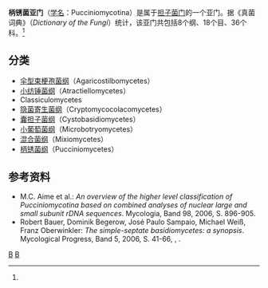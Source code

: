 {{Automatic taxobox
| taxon = Pucciniomycotina
| authority = R.Bauer, Begerow, J.P.Samp., M.Weiß & Oberw. (2006)<ref name=Bauer2006/>
| image = Gymnosporangium_sabinae_fg03.JPG
| image_caption = [[欧洲梨锈病菌|欧洲梨锈病菌]]（''Gymnosporangium fuscum''）
| subdivision_ranks = 纲
| subdivision = 参见内文
| synonyms_ref = <ref name="urlMycoBank: Pucciniomycotina"/>
| synonyms = Urediniomycotina
}}

'''柄锈菌亚门'''（[[学名|学名]]：Pucciniomycotina）是属于[[担子菌门|担子菌门]]的一个亚门。据《真菌词典》（''Dictionary of the Fungi''）统计，该亚门共包括8个纲、18个目、36个科。<ref name=Kirk2008/>

== 分类 ==
* [[伞型束梗孢菌纲|伞型束梗孢菌纲]]（Agaricostilbomycetes）
* [[小纺锤菌纲|小纺锤菌纲]]（Atractiellomycetes）
* Classiculomycetes
* [[隐菌寄生菌纲|隐菌寄生菌纲]]（Cryptomycocolacomycetes）
* [[囊担子菌纲|囊担子菌纲]]（Cystobasidiomycetes）
* [[小葡萄菌纲|小葡萄菌纲]]（Microbotryomycetes）
* [[混合菌纲|混合菌纲]]（Mixiomycetes）
* [[柄锈菌纲|柄锈菌纲]]（Pucciniomycetes）

== 参考资料 ==
{{Reflist|refs=

<ref name=Bauer2006>{{cite journal |author=Bauer R, Begerow D, Sampaio JP, Weiss M, Oberwinkler F. |year=2006 |title=The simple-septate basidiomycetes: a synopsis |journal=Mycological Progress |volume=5 |issue=1 |pages=41–66 |doi=10.1007/s11557-006-0502-0}}</ref>

<ref name=Kirk2008>{{cite book |author=Kirk PM, Cannon PF, Minter DW, Stalpers JA. |title=Dictionary of the Fungi |url=https://archive.org/details/dictionaryfungit00kirk |edition=10th |publisher=CABI |location=Wallingford, UK |year=2008 |page=[https://archive.org/details/dictionaryfungit00kirk/page/581 581] |isbn=9780851998268}}</ref>

<ref name="urlMycoBank: Pucciniomycotina">{{cite web |title=Pucciniomycotina R. Bauer, Begerow, J.P. Samp., M. Weiss & Oberw. 2006  |url=http://www.mycobank.org/MycoTaxo.aspx?Link=T&Rec=368587 |publisher=International Mycological Association |work=MycoBank |accessdate=2011-07-08}}</ref>

}}
* M.C. Aime et al.: ''An overview of the higher level classification of Pucciniomycotina based on combined analyses of nuclear large and small subunit rDNA sequences''. Mycologia, Band 98, 2006, S. 896-905.
* Robert Bauer, Dominik Begerow, José Paulo Sampaio, Michael Weiß, Franz Oberwinkler: ''The simple-septate basidiomycetes: a synopsis''. Mycological Progress, Band 5, 2006, S. 41-66, {{ISSN|1617-416X}}, {{DOI|10.1007/s11557-006-0502-0}}.

{{Fungi classification}}
{{真菌类小作品}}
{{taxonbar}}
[[Category:担子菌门|B]]
[[Category:2006年描述的分类群|B]]